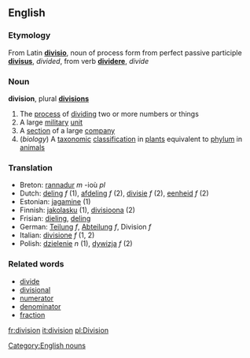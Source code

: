 ==English==
===Etymology===
From Latin '''[[divisio]]''', noun of process form from perfect passive participle '''[[divisus]]''', ''divided'', from verb '''[[dividere]]''', ''divide''

===Noun===
'''division''', plural '''[[divisions]]'''

#The [[process]] of [[dividing]] two or more numbers or things
#A large [[military]] [[unit]]
#A [[section]] of a large [[company]]
#(''biology'') A [[taxonomic]] [[classification]] in [[plant]]s equivalent to [[phylum]] in [[animal]]s

===Translation===
*Breton: [[rannadur]] ''m'' -ioù ''pl''
*Dutch: [[deling]] ''f'' (1), [[afdeling]] ''f'' (2), [[divisie]] ''f''  (2), [[eenheid]] ''f'' (2)
*Estonian: [[jagamine]] (1)
*Finnish: [[jakolasku]] (1), [[divisioona]] (2)
*Frisian: [[dieling]], [[deling]]
*German: [[Teilung]] ''f'', [[Abteilung]] ''f'', Division ''f''
*Italian: [[divisione]] ''f'' (1, 2)
*Polish: [[dzielenie]] ''n'' (1), [[dywizja]] ''f'' (2)

===Related words===
*[[divide]]
*[[divisional]]
*[[numerator]]
*[[denominator]]
*[[fraction]]
[[Category:English nouns]]

[[fr:division]]
[[it:division]]
[[pl:Division]]